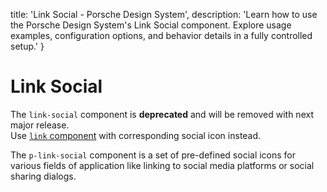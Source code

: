 
  title: 'Link Social - Porsche Design System',
  description: 'Learn how to use the Porsche Design System\'s Link Social component. Explore usage examples, configuration options, and behavior details in a fully controlled setup.'
}

# Link Social <ComponentStatus tagName="p-link-social"></ComponentStatus>

<Notification heading="Important note" heading-tag="h2" state="error">
  The <code>link-social</code> component is <strong>deprecated</strong> and will be removed with next major release.<br />
  Use <a href="/components/link/examples/#link-with-specific-icon"><code>link</code> component</a> with corresponding social icon instead.
</Notification>

The `p-link-social` component is a set of pre-defined social icons for various fields of application like linking to
social media platforms or social sharing dialogs.

<Configurator tagName="p-link-social" story={linkSocialStory} />

